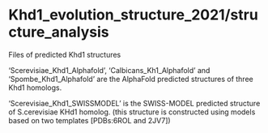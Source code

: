# Khd1_evolution_structure_2021/structure_analysis

Files of predicted Khd1 structures

'Scerevisiae_Khd1_Alphafold', 'Calbicans_Kh1_Alphafold' and 'Spombe_Khd1_Alphafold' are the AlphaFold predicted structures of three Khd1 homologs.

'Scerevisiae_Khd1_SWISSMODEL' is the SWISS-MODEL predicted structure of S.cerevisiae KHd1 homolog. (this structure is constructed using models based on two templates [PDBs:6ROL and 2JV7])